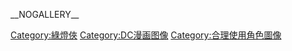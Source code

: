 [[Category:綠燈俠|Category:綠燈俠]]
[[Category:DC漫画图像|Category:DC漫画图像]]
__NOGALLERY__
[[Category:合理使用角色圖像|Category:合理使用角色圖像]]